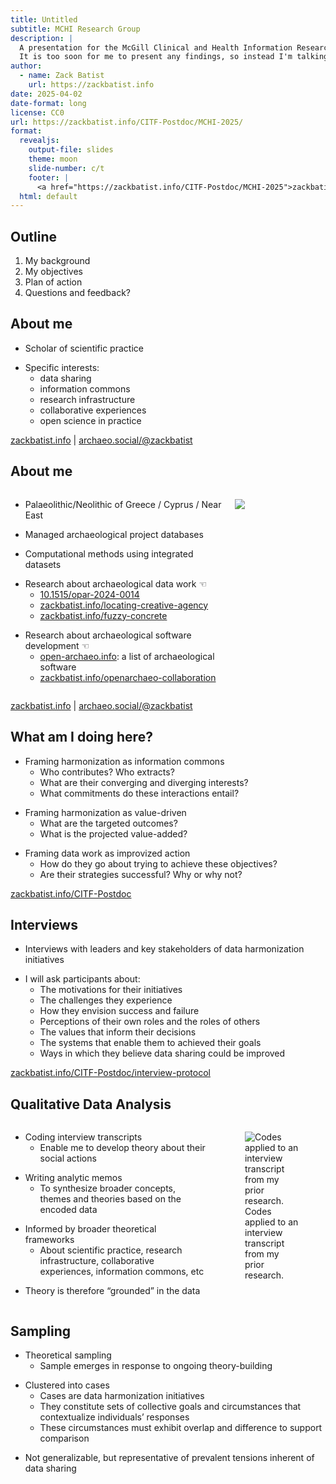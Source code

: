 ```yaml
---
title: Untitled
subtitle: MCHI Research Group
description: |
  A presentation for the McGill Clinical and Health Information Research Group.
  It is too soon for me to present any findings, so instead I'm talking about my research protocol and plan of action.
author:
  - name: Zack Batist
    url: https://zackbatist.info
date: 2025-04-02
date-format: long
license: CC0
url: https://zackbatist.info/CITF-Postdoc/MCHI-2025/
format:
  revealjs: 
    output-file: slides
    theme: moon
    slide-number: c/t
    footer: |
      <a href="https://zackbatist.info/CITF-Postdoc/MCHI-2025">zackbatist.info/CITF-Postdoc/MCHI-2025</a>
  html: default
---
```

## Outline
1. My background
2. My objectives
3. Plan of action
4. Questions and feedback?

## About me {.smaller}
::: {.fragment}
- Scholar of scientific practice
:::

::: {.fragment}
- Specific interests:
  - data sharing
  - information commons
  - research infrastructure
  - collaborative experiences
  - open science in practice
:::

::: {.footer}
[zackbatist.info](https://zackbatist.info/) | [archaeo.social/@zackbatist](https://archaeo.social/@zackbatist)
:::

## About me {.smaller}
:::: {.columns}

::: {.column width="70%"}
::: {.fragment}
- Palaeolithic/Neolithic of Greece / Cyprus / Near East
:::

::: {.fragment}
- Managed archaeological project databases
:::

::: {.fragment}
- Computational methods using integrated datasets
:::

::: {.fragment}
- Research about archaeological data work ☜
  - [10.1515/opar-2024-0014](https://doi.org/10.1515/opar-2024-0014)
  - [zackbatist.info/locating-creative-agency](https://zackbatist.info/locating-creative-agency/)
  - [zackbatist.info/fuzzy-concrete](https://zackbatist.info/fuzzy-concrete/)
:::

::: {.fragment}
- Research about archaeological software development ☜
  - [open-archaeo.info](https://open-archaeo.info/): a list of archaeological software
  - [zackbatist.info/openarchaeo-collaboration](https://zackbatist.info/openarchaeo-collaboration/)
:::
:::

::: {.column width="30%"}
![](digging.gif)
:::

::::

::: {.footer}
[zackbatist.info](https://zackbatist.info/) | [archaeo.social/@zackbatist](https://archaeo.social/@zackbatist)
:::

## What am I doing here? {.smaller}
::: {.fragment}
- Framing harmonization as information commons
  - Who contributes? Who extracts?
  - What are their converging and diverging interests?
  - What commitments do these interactions entail?
:::

::: {.fragment}
- Framing harmonization as value-driven
  - What are the targeted outcomes?
  - What is the projected value-added?
:::

::: {.fragment}
- Framing data work as improvized action
  - How do they go about trying to achieve these objectives?
  - Are their strategies successful? Why or why not?
:::

::: {.footer}
[zackbatist.info/CITF-Postdoc](https://zackbatist.info/CITF-Postdoc/)
:::

## Interviews {.smaller}
::: {.fragment}
- Interviews with leaders and key stakeholders of data harmonization initiatives
:::

::: {.fragment}
- I will ask participants about:
  - The motivations for their initiatives
  - The challenges they experience
  - How they envision success and failure
  - Perceptions of their own roles and the roles of others
  - The values that inform their decisions
  - The systems that enable them to achieved their goals
  - Ways in which they believe data sharing could be improved
:::

::: {.footer}
[zackbatist.info/CITF-Postdoc/interview-protocol](https://zackbatist.info/CITF-Postdoc/interview-protocol.html)
:::

## Qualitative Data Analysis {.smaller}
:::: {.columns}

::: {.column width="65%"}
::: {.fragment}
- Coding interview transcripts
  - Enable me to develop theory about their social actions
:::

::: {.fragment}
- Writing analytic memos
  - To synthesize broader concepts, themes and theories based on the encoded data
:::

::: {.fragment}
- Informed by broader theoretical frameworks
  - About scientific practice, research infrastructure, collaborative experiences, information commons, etc
:::

::: {.fragment}
- Theory is therefore "grounded" in the data
:::
:::

::: {.column width="35%"}
![Codes applied to an interview transcript from my prior research.](coding.png)
:::

::::

::: {.footer}
:::

## Sampling {.smaller}
::: {.fragment}
- Theoretical sampling
  - Sample emerges in response to ongoing theory-building
:::

::: {.fragment}
- Clustered into cases
  - Cases are data harmonization initiatives
  - They constitute sets of collective goals and circumstances that contextualize individuals' responses
  - These circumstances must exhibit overlap and difference to support comparison
:::

::: {.fragment}
- Not generalizable, but representative of prevalent tensions inherent of data sharing
:::

::: {.footer}
:::